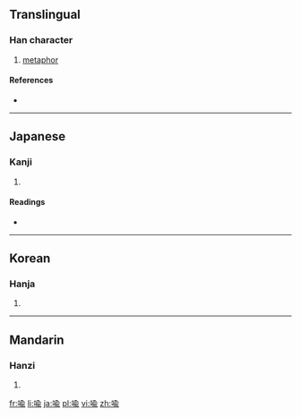 {{also|喻}}
==Translingual==

===Han character===
{{Han char|rn=30|rad=口|as=09|sn=12|four=|canj=口人一女 (ROMV)}}

# [[metaphor]]

====References====
* {{Han ref|kx=0200.060|dkj=03979|hdz=10657.080|uh=55A9|ud=21929}}

----

==Japanese==

===Kanji===
{{ja-kanji|grade=|rs=口09}}

# {{defn|lang=ja|sort=口09}}

====Readings====
* {{ja-readings|on=[[ゆ]] (yu)|kun=[[さとす]] (satosu), [[さとる]] (satoru), [[たとえる]] (tatoeru)}}

----

==Korean==

===Hanja===
{{ko-hanja|hangeul=유|rv=yu|mr=yu}}

# {{defn|lang=ko|sort=口09}}

----

==Mandarin==

===Hanzi===
{{cmn-hanzi|pin=[[yù]] ([[yu4]])|wg=yü<sup>4</sup>}}

# {{defn|lang=cmn|sort=口09}}

[[fr:喩]]
[[li:喩]]
[[ja:喩]]
[[pl:喩]]
[[vi:喩]]
[[zh:喩]]